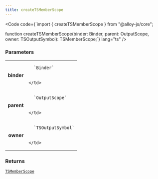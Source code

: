 ```yaml
---
title: createTSMemberScope
---
```







<Code code={`import { createTSMemberScope } from "@alloy-js/core";

function createTSMemberScope(binder: Binder, parent: OutputScope, owner: TSOutputSymbol): TSMemberScope;`} lang="ts" />

### Parameters

<table>
  <tr>
    <td style="text-align: right;font-weight: bold;">binder</td>
    <td>
    
      `Binder`
      
      
    </td>
  </tr>
  <tr>
    <td style="text-align: right;font-weight: bold;">parent</td>
    <td>
    
      `OutputScope`
      
      
    </td>
  </tr>
  <tr>
    <td style="text-align: right;font-weight: bold;">owner</td>
    <td>
    
      `TSOutputSymbol`
      
      
    </td>
  </tr>
</table>



### Returns

<code><a href="/reference/typescript/types/tsmemberscope/">TSMemberScope</a></code>








